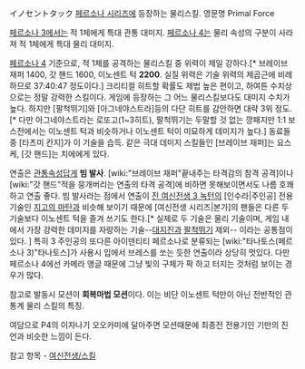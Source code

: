 イノセントタック
[[페르소나 시리즈]]에 등장하는 물리스킬. 영문명 Primal Force

[[페르소나 3]]에서는 적 1체에게 특대 관통 대미지. [[페르소나 4]]는 물리 속성의 구분이 사라져 적 1체에게 특대 물리 대미지. 

[[페르소나 4]] 기준으로, 적 1체를 공격하는 물리스킬 중 위력이 제일 강하다.[* 브레이브 재퍼 1400, 갓 핸드 1600, 이노센트 턱 '''2200'''. 실질 위력은 기술 위력의 제곱근에 비례하므로 37:40:47 정도이다.] 크리티컬 히트할 확률도 제법 높은 편이고, 하여튼 수치상으로는 정말 강력한 스킬이다. 게임에 등장하는 그 어느 물리스킬보다도 대미지 수치가 높다. 하지만 [팔척뛰기]와 [아그네야스트라]등의 다단 히트를 감안하면 대략 3위 정도.[* 다만 아그네야스트라는 로또고(1~3히트), 팔척뛰기는 두말할 것 없는 깡패지만 1:1 보스전에서는 이노센트 턱과 비슷하거나 이노센트 턱이 미묘하게 데미지가 높다.] 동료들 중 [타츠미 칸지]가 이 기술을 습득. 같은 극대 데미지 스킬들인 [브레이브 재퍼]는 요스케, [갓 핸드]는 치에에게 있다.

연출은 [[관통]]속성답게 '''빔 발사'''. [wiki:"브레이브 재퍼"끝내주는 타격감의 참격 공격]이나 [wiki:"갓 핸드"적을 뭉개버리는 연출의 타격 공격]에 비하면 못해보이면서도 나름 호쾌하고 연출 좋다. 빔 발사라는 점에서 연출이 [[진 여신전생 3 녹턴]]의 [인수라|주인공] 전용 기술인 [[지고의 마탄]]과 비슷해 보이기 때문에 [여신전생 시리즈|본가]의 팬들은 다른 두 기술보다 이노센트 턱을 즐겨 쓰기도 한다.[* 실제로 두 기술은 물리 기술이며, 게임 내에서 가장 강력한 데미지를 자랑하는 기술--[[대지진]]과 [[팔척뛰기]] 제외-- 이라는 공통점이 있다. ] 특히 3 주인공의 또다른 아이덴티티 페르소나로 분류되는 [wiki:"타나토스(페르소나 3)"타나토스]가 사용시 입에서 브레스를 쏘는 듯한 연출이라 상당히 멋있다. 다만 페르소나 4에선 카메라 앵글 때문에 그냥 빛의 구체가 팍 하고 터지는 것처럼 보이는 경우가 많다.

참고로 발동시 모션이 '''회복마법 모션'''이다. 이는 비단 이노센트 턱만이 아닌 전반적인 관통계 물리 스킬의 특징.

여담으로 P4의 이자나기 오오카미에 달아주면 모션때문에 최종전 전용기인 기만의 진언과 비슷한 느낌이 든다.

참고 항목 - [[여신전생/스킬]]
